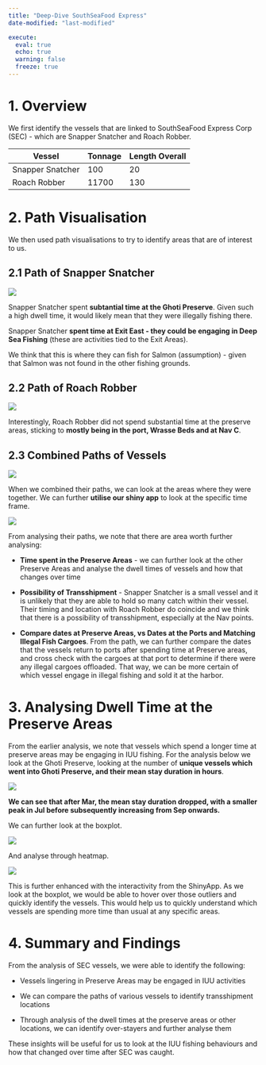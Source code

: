 ```yaml
---
title: "Deep-Dive SouthSeaFood Express"
date-modified: "last-modified" 

execute:   
  eval: true   
  echo: true   
  warning: false   
  freeze: true 
---
```


# 1. Overview

We first identify the vessels that are linked to SouthSeaFood Express Corp (SEC) - which are Snapper Snatcher and Roach Robber.

| Vessel           | Tonnage | Length Overall |
|------------------|---------|----------------|
| Snapper Snatcher | 100     | 20             |
| Roach Robber     | 11700   | 130            |

# 2. Path Visualisation

We then used path visualisations to try to identify areas that are of interest to us.

## 2.1 Path of Snapper Snatcher

![](images/000018.png)

Snapper Snatcher spent **subtantial time at the Ghoti Preserve**. Given such a high dwell time, it would likely mean that they were illegally fishing there.

Snapper Snatcher **spent time at Exit East - they could be engaging in Deep Sea Fishing** (these are activities tied to the Exit Areas).

We think that this is where they can fish for Salmon (assumption) - given that Salmon was not found in the other fishing grounds.

## 2.2 Path of Roach Robber

![](images/000016.png)

Interestingly, Roach Robber did not spend substantial time at the preserve areas, sticking to **mostly being in the port, Wrasse Beds and at Nav C**.

## 2.3 Combined Paths of Vessels

![](images/000010.png)

When we combined their paths, we can look at the areas where they were together. We can further **utilise our shiny app** to look at the specific time frame.

![](images/Picture1.png)

From analysing their paths, we note that there are area worth further analysing:

-   **Time spent in the Preserve Areas** - we can further look at the other Preserve Areas and analyse the dwell times of vessels and how that changes over time

-   **Possibility of Transshipment** - Snapper Snatcher is a small vessel and it is unlikely that they are able to hold so many catch within their vessel. Their timing and location with Roach Robber do coincide and we think that there is a possibility of transshipment, especially at the Nav points.

-   **Compare dates at Preserve Areas, vs Dates at the Ports and Matching Illegal Fish Cargoes**. From the path, we can further compare the dates that the vessels return to ports after spending time at Preserve areas, and cross check with the cargoes at that port to determine if there were any illegal cargoes offloaded. That way, we can be more certain of which vessel engage in illegal fishing and sold it at the harbor.

# 3. Analysing Dwell Time at the Preserve Areas

From the earlier analysis, we note that vessels which spend a longer time at preserve areas may be engaging in IUU fishing. For the analysis below we look at the Ghoti Preserve, looking at the number of **unique vessels which went into Ghoti Preserve, and their mean stay duration in hours**.

![](images/11.png)

**We can see that after Mar, the mean stay duration dropped, with a smaller peak in Jul before subsequently increasing from Sep onwards.**

We can further look at the boxplot.

![](images/12.png)

And analyse through heatmap.

![](images/13.png)

This is further enhanced with the interactivity from the ShinyApp. As we look at the boxplot, we would be able to hover over those outliers and quickly identify the vessels. This would help us to quickly understand which vessels are spending more time than usual at any specific areas.

# 4. Summary and Findings

From the analysis of SEC vessels, we were able to identify the following:

-   Vessels lingering in Preserve Areas may be engaged in IUU activities

-   We can compare the paths of various vessels to identify transshipment locations

-   Through analysis of the dwell times at the preserve areas or other locations, we can identify over-stayers and further analyse them

These insights will be useful for us to look at the IUU fishing behaviours and how that changed over time after SEC was caught.
